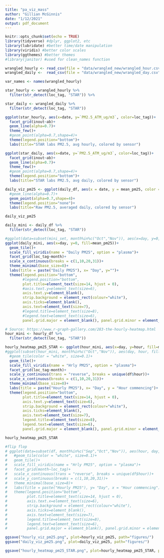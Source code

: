 ```yaml
---
title: "pa_viz_mass"
author: "Gillian McGinnis"
date: "1/12/2021"
output: pdf_document
---
```


```r
knitr::opts_chunk$set(echo = TRUE)
library(tidyverse) #dplyr, ggplot2, etc
library(lubridate) #better time/date manipulation
library(viridis) #better color scales
library(ggthemes) #better themes
#library(janitor) #used for clean_names function
```

```r
wrangled_hourly <- read_csv(file = "data/wrangled_new/wrangled_hour.csv")
wrangled_daily <-  read_csv(file = "data/wrangled_new/wrangled_day.csv")

var_names <- names(wrangled_hourly)
```

```r
star_hourly <- wrangled_hourly %>%
  filter(str_detect(loc_tag, "STAR")) %>%

star_daily <- wrangled_daily %>%
  filter(str_detect(loc_tag, "STAR"))
```


```r
ggplot(star_hourly, aes(x=date, y=`PM2.5_ATM_ug/m3`, color=loc_tag))+
  facet_grid(inout~ab)+
  geom_line(alpha=0.7)+
  theme_few()+
  #geom_point(alpha=0.7,shape=4)+
  theme(legend.position="bottom")+
  labs(title="STAR labs PM2.5, avg hourly, colored by sensor")
```

```r
ggplot(star_daily, aes(x=date, y=`PM2.5_ATM_ug/m3`, color=loc_tag))+
  facet_grid(inout~ab)+
  geom_line(alpha=0.7)+
  theme_few()+
  #geom_point(alpha=0.7,shape=4)+
  theme(legend.position="bottom")+
  labs(title="STAR labs PM2.5, avg daily, colored by sensor")
```


```r
daily_viz_pm25 <- ggplot(daily_df, aes(x = date, y = mean_pm25, color = loc_tag))+
  #geom_line(alpha=0.7)+
  geom_point(alpha=0.7,shape=4)+
  theme(legend.position="none")+
  labs(title="Raw PM2.5, averaged daily, colored by sensor")

daily_viz_pm25
```

```r
daily_mini <- daily_df %>%
  filter(str_detect(loc_tag, "STAR"))

#ggplot(data=subset(mini_set, month%in%c("Oct","Nov")), aes(x=day, y=0, fill=mean_pm25))+
ggplot(daily_mini, aes(x=day, y=0, fill=mean_pm25))+
  geom_tile()+
  scale_fill_viridis(name = "Daily PM25", option = "plasma")+
  facet_grid(loc_tag~month)+
  scale_x_continuous(breaks = c(1,10,20,31))+
  theme_minimal(base_size=8)+
  labs(title = paste("Daily PM25"), x= "Day", y="")+
  theme(legend.position="bottom",
        #legend.position="bottom",
        plot.title=element_text(size=14, hjust = 0),
        #axis.text.y=element_text(size=6),
        axis.text.y=element_blank(),
        strip.background = element_rect(colour="white"),
        axis.ticks=element_blank(),
        axis.text=element_text(size=7),
        #legend.title=element_text(size=8),
        #legend.text=element_text(size=6),
        panel.grid.major = element_blank(), panel.grid.minor = element_blank())
```

```r
# Source: https://www.r-graph-gallery.com/283-the-hourly-heatmap.html
hour_mini <- hourly_df %>%
  filter(str_detect(loc_tag, "STAR"))

hourly_heatmap_pm25_STAR <- ggplot(hour_mini, aes(x=day, y=hour, fill=mean_pm25))+
#ggplot(subset(hour_mini, month%in%c("Oct","Nov")), aes(day, hour, fill = mean_pm25))+
  #geom_tile(color = "white", size=0.1)+
  geom_tile()+
  scale_fill_viridis(name = "Hrly PM25", option = "plasma")+
  facet_grid(loc_tag~month)+
  scale_y_continuous(trans = "reverse", breaks = unique(df$hour))+
  scale_x_continuous(breaks = c(1,10,20,31))+
  theme_minimal(base_size=8)+
  labs(title = paste("Hourly PM25"), x= "Day", y = "Hour commencing")+
  theme(legend.position="bottom",
        plot.title=element_text(size=14, hjust = 0),
        axis.text.y=element_text(size=6),
        strip.background = element_rect(colour="white"),
        axis.ticks=element_blank(),
        axis.text=element_text(size=7),
        legend.title=element_text(size=8),
        legend.text=element_text(size=6),
        panel.grid.major = element_blank(), panel.grid.minor = element_blank())

hourly_heatmap_pm25_STAR

#flip flop
# ggplot(data=subset(df, month%in%c("Sep","Oct","Nov")), aes(hour, day, fill = `PM2.5_CF1_ug/m3`))+
#   #geom_tile(color = "white", size=0.1)+
#   geom_tile()+
#   scale_fill_viridis(name = "Hrly PM25", option = "plasma")+
#   facet_grid(month~loc_tag)+
#   scale_x_continuous(trans = "reverse", breaks = unique(df$hour))+
#   scale_y_continuous(breaks = c(1,10,20,31))+
#   theme_minimal(base_size=8)+
#   labs(title = paste("Hourly PM25"), y= "Day", x = "Hour commencing")+
#   theme(legend.position="bottom",
#         plot.title=element_text(size=14, hjust = 0),
#         axis.text.x=element_text(size=6),
#         strip.background = element_rect(colour="white"),
#         axis.ticks=element_blank(),
#         axis.text=element_text(size=7),
#         legend.title=element_text(size=8),
#         legend.text=element_text(size=6),
#         panel.grid.major = element_blank(), panel.grid.minor = element_blank())
```


```r
ggsave("hourly_viz_pm25.png", plot=hourly_viz_pm25, path="figures/")
ggsave("daily_viz_pm25.png", plot=daily_viz_pm25, path="figures/")

ggsave("hourly_heatmap_pm25_STAR.png", plot=hourly_heatmap_pm25_STAR, path="figures/")
```